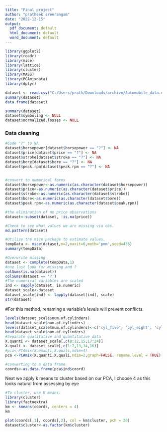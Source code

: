 ---
title: "Final project"
author: "pratheek sreerangam"
date: "2022-12-15"
output:
  pdf_document: default
  html_document: default
  word_document: default
---
```{r}
library(ggplot2) 
library(readr) 
library(mice)
library(lattice)
library(cluster)
library(MASS)
library(PCAmixdata)
library(dplyr)
```

```{r}
dataset <- read.csv("C:/Users/prath/Downloads/archive/Automobile_data.csv")
summary(dataset)
data.frame(dataset)
```
```{r}
summary(dataset)
dataset$symboling <- NULL
dataset$normalized.losses <- NULL
```

### Data cleaning
```{r}
#Code "?" to NA
dataset$horsepower[dataset$horsepower == "?"] <- NA
dataset$price[dataset$price == "?"] <- NA
dataset$stroke[dataset$stroke == "?"] <- NA
dataset$bore[dataset$bore == "?"] <- NA
dataset$peak.rpm[dataset$peak.rpm == "?"] <- NA


#convert to numerical forms
dataset$horsepower<-as.numeric(as.character(dataset$horsepower))
dataset$price<-as.numeric(as.character(dataset$price))
dataset$stroke<-as.numeric(as.character(dataset$stroke))
dataset$bore<-as.numeric(as.character(dataset$bore))
dataset$peak.rpm<-as.numeric(as.character(dataset$peak.rpm))

#the elimination of no price observations
dataset<-subset(dataset, !is.na(price))

#Check to see what values we are missing via obs.
md.pattern(dataset)

#Utilize the mice package to estimate values.
tempData <- mice(dataset,m=2,maxit=6,meth='pmm',seed=456)
summary(tempData)
```


```{r}
#Overwrite missing
dataset <- complete(tempData,1)
#one last look for missing and ?
colSums(is.na(dataset))
colSums(dataset == '?')
#The numerical variables are scaled
ind <- sapply(dataset, is.numeric)
dataset_scale<-dataset
dataset_scale[ind] <- lapply(dataset[ind], scale)
str(dataset)
```

#For this method, renaming a variable's levels will prevent conflicts.
```{r}
levels(dataset_scale$num.of.cylinders)
head(dataset_scale$num.of.cylinders)
levels(dataset_scale$num.of.cylinders)<-c('cyl_five', 'cyl_eight', 'cyl_six', 'cyl_four', 'cyl_two', 'cyl_twelve', 'cyl_three')
head(dataset_scale$num.of.cylinders)
#Separate qualitative and quantitative data
X.quanti <- dataset_scale[,c(8:12,15,17:24)]
X.quali <- dataset_scale[,c(1:7,13,14,16)]
#pca<-PCAmix(X.quanti,X.quali,ndim=4)
pca <-PCAmix(X.quanti,X.quali,ndim=2,graph=FALSE, rename.level = TRUE)
```
```{r}
#converting to a data frame
coords<-as.data.frame(pca$ind$coord)
```
Next we apply k means to cluster based on our PCA, I choose 4 as this looks natural from assessing by eye
```{r}
#To cluster, use K means.
library(cluster)
library(factoextra)
km <- kmeans(coords, centers = 4)
km

plot(coords[,1], coords[,2], col = km$cluster, pch = 20)
dataset$cluster<-as.factor(km$cluster)
```

